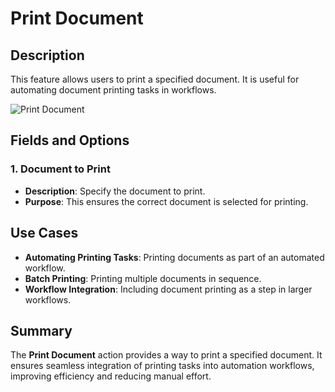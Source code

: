 # Print Document  

## Description

This feature allows users to print a specified document. It is useful for automating document printing tasks in workflows.  

![Print Document](../../../assets/workstation/print-document.png)  

## Fields and Options  

### 1. **Document to Print** 

- **Description**: Specify the document to print.  
- **Purpose**: This ensures the correct document is selected for printing.  

## Use Cases

- **Automating Printing Tasks**: Printing documents as part of an automated workflow.  
- **Batch Printing**: Printing multiple documents in sequence.  
- **Workflow Integration**: Including document printing as a step in larger workflows.  

## Summary

The **Print Document** action provides a way to print a specified document. It ensures seamless integration of printing tasks into automation workflows, improving efficiency and reducing manual effort.